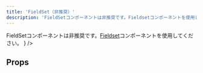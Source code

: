 ```yaml
---
title: 'FieldSet（非推奨）'
description: 'FieldSetコンポーネントは非推奨です。Fieldsetコンポーネントを使用してください。'
---
```


<BaseColumn>
  <WarningIcon text={
    <span>
    FieldSetコンポーネントは非推奨です。<a href="/products/components/fieldset/">Fieldset</a>コンポーネントを使用してください。
    </span>}
    />
</BaseColumn>

<ComponentStory name="FieldSet" />

## Props

<ComponentPropsTable name="FieldSet" />


